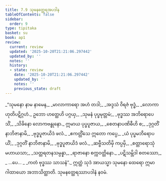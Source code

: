 ```yaml
---
title: 7.9 သုမနတ္ထေရအပဒါန
tableOfContents: false
sidebar:
  order: 9
type: tipitaka
basket: su
book: ap1
review:
  current: review
  updated: '2025-10-20T21:21:06.297442'
  updated_by: ''
  notes: ''
  history:
  - state: review
    date: '2025-10-20T21:21:06.297442'
    updated_by: ''
    notes: ''
    previous_state: draft
---
```



<DynamicBreadcrumb />


<ReviewStatus review={frontmatter.review} showDetails={true} />

<HypothesisAnnotation frontmatter={frontmatter} />

<Division number="62" book="ap1" e="ch" v="20" p="130">

<Paragraph number="1568" type="verses" book="ap1">
_“သုမနော နာမ နာမေန,_  
_မာလာကာရော အဟံ တဒါ;_  
_အဒ္ဒသံ ဝိရဇံ ဗုဒ္ဓံ,_  
_လောကာဟုတိပဋိဂ္ဂဟံ._  

</Paragraph>

</Division>
<Division number="63" book="ap1" e="ch" v="20" p="130">

<Paragraph number="1569" type="verses" book="ap1">
ဥဘော ဟတ္ထေဟိ ပဂ္ဂယှ,_  
_သုမနံ ပုပ္ဖမုတ္တမံ;_  
_ဗုဒ္ဓဿ အဘိရောပေသိံ,_  
_သိခိနော လောကဗန္ဓုနော._  

</Paragraph>

</Division>
<Division number="64" book="ap1" e="ch" v="20" p="130">

<Paragraph number="1570" type="verses" book="ap1">
ဣမာယ ပုပ္ဖပူဇာယ,_  
_စေတနာပဏိဓီဟိ စ;_  
_ဒုဂ္ဂတိံ နာဘိဇာနာမိ,_  
_ဗုဒ္ဓပူဇာယိဒံ ဖလံ._  

</Paragraph>

</Division>
<Division number="65" book="ap1" e="ch" v="20" p="130">

<Paragraph number="1571" type="verses" book="ap1">
_ဧကတ္တိံသေ ဣတော ကပ္ပေ,_  
_ယံ ပုပ္ဖမဘိရောပယိံ;_  
_ဒုဂ္ဂတိံ နာဘိဇာနာမိ,_  
_ဗုဒ္ဓပူဇာယိဒံ ဖလံ._  

</Paragraph>

</Division>
<Division number="66" book="ap1" e="ch" v="20" p="130">

<Paragraph number="1572" type="verses" book="ap1">
_ဆဗ္ဗီသတိမှိ ကပ္ပမှိ,_  
_စတ္တာရောသုံ မဟာယသာ;_  
_သတ္တရတနသမ္ပန္နာ,_  
_ရာဇာနော စက္ကဝတ္တိနော._  

</Paragraph>

</Division>
<Division number="67" book="ap1" e="ch" v="20" p="130">

<Paragraph number="1573" type="verses" book="ap1">
_ပဋိသမ္ဘိဒါ စတဿော,_  
_ …ပေ… _  
_ကတံ ဗုဒ္ဓဿ သာသနံ”._  

</Paragraph>

<Paragraph number="1574" book="ap1">
ဣတ္ထံ သုဒံ အာယသ္မာ သုမနော ထေရော ဣမာ ဂါထာယော အဘာသိတ္ထာတိ.

</Paragraph>
</Division>

<Paragraph number="1575" type="center" book="ap1">
သုမနတ္ထေရဿာပဒါနံ နဝမံ.
</Paragraph>